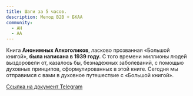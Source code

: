 ```yaml
---
title: Шаги за 5 часов.
description: Метод B2B + БКАА
community:
  - АН
  - АА
---
```

Книга **Анонимных Алкоголиков**, ласково прозванная «Большой книгой», **была написана в 1939 году.** С того времени миллионы людей выздоровели от, казалось бы, безнадежных заболеваний, с помощью духовных принципов, сформулированных в этой книге. Сегодня мы отправимся с вами в духовное путешествие c «Большой книгой».

[Ссылка на документ Telegram](https://t.me/all_12steps/8970/8987)
